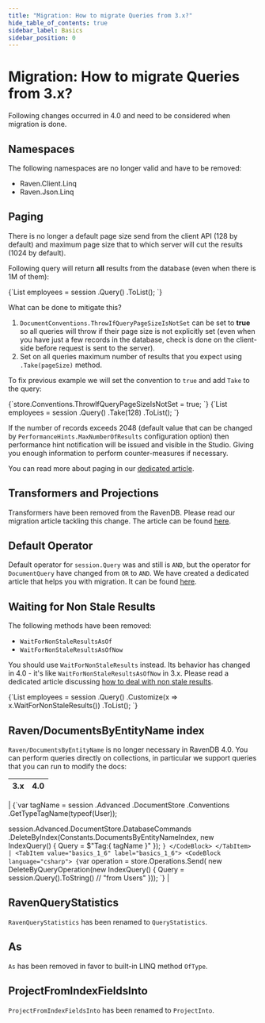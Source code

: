 ```yaml
---
title: "Migration: How to migrate Queries from 3.x?"
hide_table_of_contents: true
sidebar_label: Basics
sidebar_position: 0
---
```



# Migration: How to migrate Queries from 3.x?

Following changes occurred in 4.0 and need to be considered when migration is done.

## Namespaces

The following namespaces are no longer valid and have to be removed:

- Raven.Client.Linq
- Raven.Json.Linq



## Paging

There is no longer a default page size send from the client API (128 by default) and maximum page size that to which server will cut the results (1024 by default).

Following query will return **all** results from the database (even when there is 1M of them):

<TabItem value="basics_1_0" label="basics_1_0">
<CodeBlock language="csharp">
{`List<Employee> employees = session
    .Query<Employee>()
    .ToList();
`}
</CodeBlock>
</TabItem>

What can be done to mitigate this?

1. `DocumentConventions.ThrowIfQueryPageSizeIsNotSet` can be set to **true** so all queries will throw if their page size is not explicitly set (even when you have just a few records in the database, check is done on the client-side before request is sent to the server).
2. Set on all queries maximum number of results that you expect using `.Take(pageSize)` method.

To fix previous example we will set the convention to `true` and add `Take` to the query:

<TabItem value="basics_1_2" label="basics_1_2">
<CodeBlock language="csharp">
{`store.Conventions.ThrowIfQueryPageSizeIsNotSet = true;
`}
</CodeBlock>
</TabItem>

<TabItem value="basics_1_1" label="basics_1_1">
<CodeBlock language="csharp">
{`List<Employee> employees = session
    .Query<Employee>()
    .Take(128)
    .ToList();
`}
</CodeBlock>
</TabItem>

<Admonition type="info" title="Performance Hint" id="performance-hint" href="#performance-hint">

If the number of records exceeds 2048 (default value that can be changed by `PerformanceHints.MaxNumberOfResults` configuration option) then performance hint notification will be issued and visible in the Studio. Giving you enough information to perform counter-measures if necessary.

</Admonition>

You can read more about paging in our [dedicated article](../../../../indexes/querying/paging.mdx).



## Transformers and Projections

Transformers have been removed from the RavenDB. Please read our migration article tackling this change. The article can be found [here](../../../../migration/client-api/session/querying/transformers.mdx).



## Default Operator

Default operator for `session.Query` was and still is `AND`, but the operator for `DocumentQuery` have changed from `OR` to `AND`. We have created a dedicated article that helps you with migration. It can be found [here](../../../../migration/client-api/session/querying/documentquery.mdx).



## Waiting for Non Stale Results

The following methods have been removed:

- `WaitForNonStaleResultsAsOf`
- `WaitForNonStaleResultsAsOfNow`

You should use `WaitForNonStaleResults` instead. Its behavior has changed in 4.0 - it's like `WaitForNonStaleResultsAsOfNow` in 3.x. Please read a dedicated article discussing [how to deal with non stale results](../../../../indexes/stale-indexes.mdx).

<TabItem value="basics_1_3" label="basics_1_3">
<CodeBlock language="csharp">
{`List<Employee> employees = session
    .Query<Employee>()
    .Customize(x => x.WaitForNonStaleResults())
    .ToList();
`}
</CodeBlock>
</TabItem>



## Raven/DocumentsByEntityName index

`Raven/DocumentsByEntityName` is no longer necessary in RavenDB 4.0. You can perform queries directly on collections, in particular we support queries that you can run to modify the docs:

| 3.x | 4.0 |
|:---:|:---:|
|
<TabItem value="basics_1_5" label="basics_1_5">
<CodeBlock language="csharp">
{`var tagName = session
                .Advanced
                .DocumentStore
                .Conventions
                .GetTypeTagName(typeof(User));

session.Advanced.DocumentStore.DatabaseCommands
    .DeleteByIndex(Constants.DocumentsByEntityNameIndex, 
        new IndexQuery()
        \{
            Query = $"Tag:\{ tagName \}"
        \});
`}
</CodeBlock>
</TabItem>
|
<TabItem value="basics_1_6" label="basics_1_6">
<CodeBlock language="csharp">
{`var operation = store.Operations.Send(
    new DeleteByQueryOperation(new IndexQuery()
    \{
        Query = session.Query<User>().ToString() // "from Users"
    \}));
`}
</CodeBlock>
</TabItem>
|



## RavenQueryStatistics

`RavenQueryStatistics` has been renamed to `QueryStatistics`.



## As

`As` has been removed in favor to built-in LINQ method `OfType`.



## ProjectFromIndexFieldsInto

`ProjectFromIndexFieldsInto` has been renamed to `ProjectInto`.


